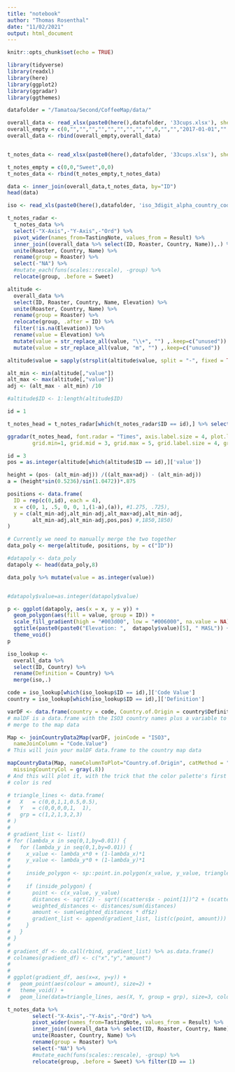 ```yaml
---
title: "notebook"
author: "Thomas Rosenthal"
date: "11/02/2021"
output: html_document
---
```


```r
knitr::opts_chunk$set(echo = TRUE)
```

```r
library(tidyverse)
library(readxl)
library(here)
library(ggplot2)
library(ggradar)
library(ggthemes)
```


```r
datafolder = "/Tamatoa/Second/CoffeeMap/data/" 

overall_data <- read_xlsx(paste0(here(),datafolder, '33cups.xlsx'), sheet = "Overall")
overall_empty = c(0,"","","","","","","","","",0,"","","2017-01-01","","",0)
overall_data <- rbind(overall_empty,overall_data)


t_notes_data <- read_xlsx(paste0(here(),datafolder, '33cups.xlsx'), sheet = "T_Notes")

t_notes_empty = c(0,0,"Sweet",0,0)
t_notes_data <- rbind(t_notes_empty,t_notes_data)
```

```r
data <- inner_join(overall_data,t_notes_data, by="ID")
head(data)
```


```r
iso <- read_xls(paste0(here(),datafolder, 'iso_3digit_alpha_country_codes.xls'))
```

```r
t_notes_radar <- 
  t_notes_data %>% 
  select(-"X-Axis",-"Y-Axis",-"Ord") %>%  
  pivot_wider(names_from=TastingNote, values_from = Result) %>% 
  inner_join((overall_data %>% select(ID, Roaster, Country, Name)),.) %>% 
  unite(Roaster, Country, Name) %>% 
  rename(group = Roaster) %>% 
  select(-"NA") %>% 
  #mutate_each(funs(scales::rescale), -group) %>% 
  relocate(group, .before = Sweet)
```
```r
altitude <- 
  overall_data %>% 
  select(ID, Roaster, Country, Name, Elevation) %>% 
  unite(Roaster, Country, Name) %>% 
  rename(group = Roaster) %>% 
  relocate(group, .after = ID) %>% 
  filter(!is.na(Elevation)) %>% 
  rename(value = Elevation) %>% 
  mutate(value = str_replace_all(value, "\\+", "") ,.keep=c("unused")) %>% 
  mutate(value = str_replace_all(value, "m", "") ,.keep=c("unused")) 

altitude$value = sapply(strsplit(altitude$value, split = "-", fixed = TRUE), function(k) mean(as.numeric(k)))

alt_min <- min(altitude[,"value"])
alt_max <- max(altitude[,"value"])
adj <- (alt_max - alt_min) /10

#altitude$ID <- 1:length(altitude$ID)
```

```r
id = 1
```

```r
t_notes_head = t_notes_radar[which(t_notes_radar$ID == id),] %>% select(-group) %>% mutate_if(is.character,as.numeric) 

ggradar(t_notes_head, font.radar = "Times", axis.label.size = 4, plot.legend = TRUE, values.radar= c(1,3,5),
        grid.min=1, grid.mid = 3, grid.max = 5, grid.label.size = 4, group.point.size = 3, group.colours = "#000000")
```

```r
id = 3
pos = as.integer(altitude[which(altitude$ID == id),]['value'])

height = (pos- (alt_min-adj)) /((alt_max+adj) - (alt_min-adj))
a = (height*sin(0.5236)/sin(1.0472))*.875

positions <- data.frame(
  ID = rep(c(0,id), each = 4),
  x = c(0, 1, .5, 0, 0, 1,(1-a),(a)), #1.275, .725),
  y = c(alt_min-adj,alt_min-adj,alt_max+adj,alt_min-adj,
        alt_min-adj,alt_min-adj,pos,pos) #,1850,1850)
)

# Currently we need to manually merge the two together
data_poly <- merge(altitude, positions, by = c("ID"))

#datapoly <- data_poly
datapoly <- head(data_poly,8)

data_poly %>% mutate(value = as.integer(value))


#datapoly$value=as.integer(datapoly$value)

p <- ggplot(datapoly, aes(x = x, y = y)) +
  geom_polygon(aes(fill = value, group = ID)) +
  scale_fill_gradient(high = "#003d00", low = "#006000", na.value = NA) +
  ggtitle(paste0(paste0("Elevation: ",  datapoly$value)[5], " MASL")) +
  theme_void()
p
```

```r

iso_lookup <- 
  overall_data %>% 
  select(ID, Country) %>%
  rename(Definition = Country) %>% 
  merge(iso,.)

code = iso_lookup[which(iso_lookup$ID == id),]['Code Value']
country = iso_lookup[which(iso_lookup$ID == id),]['Definition']

varDF <- data.frame(country = code, Country.of.Origin = country$Definition)
# malDF is a data.frame with the ISO3 country names plus a variable to
# merge to the map data

Map <- joinCountryData2Map(varDF, joinCode = "ISO3",
  nameJoinColumn = "Code.Value")
# This will join your malDF data.frame to the country map data

mapCountryData(Map, nameColumnToPlot="Country.of.Origin", catMethod = "categorical",
  missingCountryCol = gray(.8))
# And this will plot it, with the trick that the color palette's first
# color is red
```


```r
# triangle_lines <- data.frame(
#   X   = c(0,0,1,1,0.5,0.5),
#   Y   = c(0,0,0,0,1,  1),
#   grp = c(1,2,1,3,2,3)
# )
# 
# gradient_list <- list()
# for (lambda_x in seq(0,1,by=0.01)) {
#   for (lambda_y in seq(0,1,by=0.01)) {
#     x_value <- lambda_x*0 + (1-lambda_x)*1
#     y_value <- lambda_y*0 + (1-lambda_y)*1
#     
#     inside_polygon <- sp::point.in.polygon(x_value, y_value, triangle_lines$X, triangle_lines$Y) %>% as.logical()
#     
#     if (inside_polygon) {
#       point <- c(x_value, y_value)
#       distances <- sqrt(2) - sqrt((scatters$x - point[1])^2 + (scatters$y - point[2])^2)
#       weighted_distances <- distances/sum(distances)
#       amount <- sum(weighted_distances * df$z)
#       gradient_list <- append(gradient_list, list(c(point, amount)))
#     }
#   }
# }
# 
# gradient_df <- do.call(rbind, gradient_list) %>% as.data.frame()
# colnames(gradient_df) <- c("x","y","amount")
# 
# 
# ggplot(gradient_df, aes(x=x, y=y)) + 
#   geom_point(aes(colour = amount), size=2) +
#   theme_void() + 
#   geom_line(data=triangle_lines, aes(X, Y, group = grp), size=3, colour="white", lineend="round")
```


```r
t_notes_data %>% 
        select(-"X-Axis",-"Y-Axis",-"Ord") %>%  
        pivot_wider(names_from=TastingNote, values_from = Result) %>% 
        inner_join((overall_data %>% select(ID, Roaster, Country, Name)),.) %>% 
        unite(Roaster, Country, Name) %>% 
        rename(group = Roaster) %>% 
        select(-"NA") %>% 
        #mutate_each(funs(scales::rescale), -group) %>% 
        relocate(group, .before = Sweet) %>% filter(ID == 1)
```

